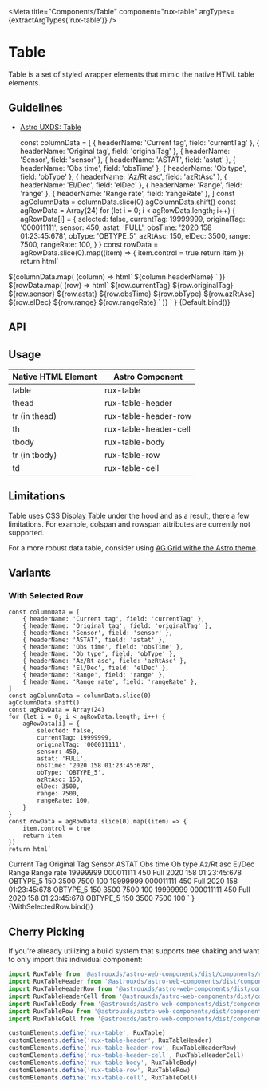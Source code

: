 
<Meta
    title="Components/Table"
    component="rux-table"
    argTypes={extractArgTypes('rux-table')}
/>

# Table

Table is a set of styled wrapper elements that mimic the native HTML table elements.

## Guidelines

-   [Astro UXDS: Table](https://www.astrouxds.com/patterns/table/)

    const columnData = [
        { headerName: 'Current tag', field: 'currentTag' },
        { headerName: 'Original tag', field: 'originalTag' },
        { headerName: 'Sensor', field: 'sensor' },
        { headerName: 'ASTAT', field: 'astat' },
        { headerName: 'Obs time', field: 'obsTime' },
        { headerName: 'Ob type', field: 'obType' },
        { headerName: 'Az/Rt asc', field: 'azRtAsc' },
        { headerName: 'El/Dec', field: 'elDec' },
        { headerName: 'Range', field: 'range' },
        { headerName: 'Range rate', field: 'rangeRate' },
    ]
    const agColumnData = columnData.slice(0)
    agColumnData.shift()
    const agRowData = Array(24)
    for (let i = 0; i < agRowData.length; i++) {
        agRowData[i] = {
            selected: false,
            currentTag: 19999999,
            originalTag: '000011111',
            sensor: 450,
            astat: 'FULL',
            obsTime: '2020 158 01:23:45:678',
            obType: 'OBTYPE_5',
            azRtAsc: 150,
            elDec: 3500,
            range: 7500,
            rangeRate: 100,
        }
    }
    const rowData = agRowData.slice(0).map((item) => {
        item.control = true
        return item
    })
    return html`
<rux-table>
    <rux-table-header>
        <rux-table-header-row>
            ${columnData.map(
                (column) => html`
                    <rux-table-header-cell
                        >${column.headerName}</rux-table-header-cell
                    >
                `
            )}
        </rux-table-header-row>
    </rux-table-header>
    <rux-table-body>
        ${rowData.map(
            (row) => html`
                <rux-table-row selected="${row.selected}">
                    <rux-table-cell>${row.currentTag}</rux-table-cell>
                    <rux-table-cell>${row.originalTag}</rux-table-cell>
                    <rux-table-cell>${row.sensor}</rux-table-cell>
                    <rux-table-cell>${row.astat}</rux-table-cell>
                    <rux-table-cell>${row.obsTime}</rux-table-cell>
                    <rux-table-cell>${row.obType}</rux-table-cell>
                    <rux-table-cell>${row.azRtAsc}</rux-table-cell>
                    <rux-table-cell>${row.elDec}</rux-table-cell>
                    <rux-table-cell>${row.range}</rux-table-cell>
                    <rux-table-cell>${row.rangeRate}</rux-table-cell>
                </rux-table-row>
            `
        )}
    </rux-table-body>
</rux-table>
    `
}

<Canvas>
    <Story name="Default">{Default.bind()}</Story>
</Canvas>

## API

<ArgsTable of="rux-table" />

## Usage

| Native HTML Element | Astro Component       |
| ------------------- | --------------------- |
| table               | rux-table             |
| thead               | rux-table-header      |
| tr (in thead)       | rux-table-header-row  |
| th                  | rux-table-header-cell |
| tbody               | rux-table-body        |
| tr (in tbody)       | rux-table-row         |
| td                  | rux-table-cell        |

## Limitations

Table uses [CSS Display Table](https://developer.mozilla.org/en-US/docs/Web/CSS/display) under the hood and as a result, there a few limitations.
For example, colspan and rowspan attributes are currently not supported.

For a more robust data table, consider using [AG Grid withe the Astro theme](?path=/docs/themes-ag-Grid--ag-Grid).

## Variants

### With Selected Row

    const columnData = [
        { headerName: 'Current tag', field: 'currentTag' },
        { headerName: 'Original tag', field: 'originalTag' },
        { headerName: 'Sensor', field: 'sensor' },
        { headerName: 'ASTAT', field: 'astat' },
        { headerName: 'Obs time', field: 'obsTime' },
        { headerName: 'Ob type', field: 'obType' },
        { headerName: 'Az/Rt asc', field: 'azRtAsc' },
        { headerName: 'El/Dec', field: 'elDec' },
        { headerName: 'Range', field: 'range' },
        { headerName: 'Range rate', field: 'rangeRate' },
    ]
    const agColumnData = columnData.slice(0)
    agColumnData.shift()
    const agRowData = Array(24)
    for (let i = 0; i < agRowData.length; i++) {
        agRowData[i] = {
            selected: false,
            currentTag: 19999999,
            originalTag: '000011111',
            sensor: 450,
            astat: 'FULL',
            obsTime: '2020 158 01:23:45:678',
            obType: 'OBTYPE_5',
            azRtAsc: 150,
            elDec: 3500,
            range: 7500,
            rangeRate: 100,
        }
    }
    const rowData = agRowData.slice(0).map((item) => {
        item.control = true
        return item
    })
    return html`
<rux-table>
    <rux-table-header>
        <rux-table-header-row>
            <rux-table-header-cell>Current Tag</rux-table-header-cell>
            <rux-table-header-cell>Original Tag</rux-table-header-cell>
            <rux-table-header-cell>Sensor</rux-table-header-cell>
            <rux-table-header-cell>ASTAT</rux-table-header-cell>
            <rux-table-header-cell>Obs time</rux-table-header-cell>
            <rux-table-header-cell>Ob type</rux-table-header-cell>
            <rux-table-header-cell>Az/Rt asc</rux-table-header-cell>
            <rux-table-header-cell>El/Dec</rux-table-header-cell>
            <rux-table-header-cell>Range</rux-table-header-cell>
            <rux-table-header-cell>Range rate</rux-table-header-cell>
        </rux-table-header-row>
    </rux-table-header>
    <rux-table-body>
        <rux-table-row>
            <rux-table-cell>19999999</rux-table-cell>
            <rux-table-cell>000011111</rux-table-cell>
            <rux-table-cell>450</rux-table-cell>
            <rux-table-cell>Full</rux-table-cell>
            <rux-table-cell>2020 158 01:23:45:678</rux-table-cell>
            <rux-table-cell>OBTYPE_5</rux-table-cell>
            <rux-table-cell>150</rux-table-cell>
            <rux-table-cell>3500</rux-table-cell>
            <rux-table-cell>7500</rux-table-cell>
            <rux-table-cell>100</rux-table-cell>
        </rux-table-row>
        <rux-table-row selected>
            <rux-table-cell>19999999</rux-table-cell>
            <rux-table-cell>000011111</rux-table-cell>
            <rux-table-cell>450</rux-table-cell>
            <rux-table-cell>Full</rux-table-cell>
            <rux-table-cell>2020 158 01:23:45:678</rux-table-cell>
            <rux-table-cell>OBTYPE_5</rux-table-cell>
            <rux-table-cell>150</rux-table-cell>
            <rux-table-cell>3500</rux-table-cell>
            <rux-table-cell>7500</rux-table-cell>
            <rux-table-cell>100</rux-table-cell>
        </rux-table-row>
        <rux-table-row>
            <rux-table-cell>19999999</rux-table-cell>
            <rux-table-cell>000011111</rux-table-cell>
            <rux-table-cell>450</rux-table-cell>
            <rux-table-cell>Full</rux-table-cell>
            <rux-table-cell>2020 158 01:23:45:678</rux-table-cell>
            <rux-table-cell>OBTYPE_5</rux-table-cell>
            <rux-table-cell>150</rux-table-cell>
            <rux-table-cell>3500</rux-table-cell>
            <rux-table-cell>7500</rux-table-cell>
            <rux-table-cell>100</rux-table-cell>
        </rux-table-row>
    </rux-table-body>
</rux-table>
    `
}

<Canvas>
    <Story name="With Selected Row">{WithSelectedRow.bind()}</Story>
</Canvas>

## Cherry Picking

If you're already utilizing a build system that supports tree shaking and want to only import this individual component:

```js
import RuxTable from '@astrouxds/astro-web-components/dist/components/rux-table'
import RuxTableHeader from '@astrouxds/astro-web-components/dist/components/rux-table-header'
import RuxTableHeaderRow from '@astrouxds/astro-web-components/dist/components/rux-table-header-row'
import RuxTableHeaderCell from '@astrouxds/astro-web-components/dist/components/rux-table-header-cell'
import RuxTableBody from '@astrouxds/astro-web-components/dist/components/rux-table-body'
import RuxTableRow from '@astrouxds/astro-web-components/dist/components/rux-table-row'
import RuxTableCell from '@astrouxds/astro-web-components/dist/components/rux-table-cell'

customElements.define('rux-table', RuxTable)
customElements.define('rux-table-header', RuxTableHeader)
customElements.define('rux-table-header-row', RuxTableHeaderRow)
customElements.define('rux-table-header-cell', RuxTableHeaderCell)
customElements.define('rux-table-body', RuxTableBody)
customElements.define('rux-table-row', RuxTableRow)
customElements.define('rux-table-cell', RuxTableCell)
```
